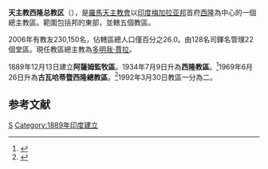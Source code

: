 {{Infobox Roman Catholic diocese
|Roman Catholic Diocese of = 天主教西隆总教区
|Latin name of diocese = Archidioecesis Shillongensis
|image = Cathedral of Mary Help of Christians, Shillong 1.jpeg
|caption = 進教之佑座堂
|location = [[印度|印度]]
|territory = [[梅加拉亚邦|梅加拉亚邦]]東部
|population = 230,150
|rite = [[罗马礼|罗马礼]]
|patron = 
|province = 
|established = 1889年
|cathedral = 進教之佑座堂
|co-cathedral =
|leadership = 
|website = 
|pope = 
|patriarch= 
|metropolitan = 多明我‧賈拉
|ordinary =
|coadjutor archbishop =
|coadjutor bishop =
|auxiliary = 
|emeritus =
}}

'''天主教西隆总教区'''（{{lang-la|Archidioecesis Shillongensis}}），是[[羅馬天主教會|羅馬天主教會]]以[[印度|印度]][[梅加拉亚邦|梅加拉亚邦]]首府[[西隆|西隆]]為中心的一個總主教區。範圍包括邦的東部，並轄五個教區。
 
2006年有教友230,150名，佔轄區總人口僅百分之26.0。由128名司鐸名管理22個堂區。現任教區總主教為[[多明我‧賈拉|多明我‧賈拉]]。

1889年12月13日建立'''阿薩姆監牧區'''。1934年7月9日升為'''西隆教區'''。<ref name="dio">{{cite journal
|journal=[[宗座公報|宗座公報]]
|publisher=梵蒂岡出版社
|date=1935年
|volume=27
|title=Uberius ac felicius
|page=321
|url=http://www.vatican.va/archive/aas/documents/AAS%2027%20%5B1935%5D%20-%20ocr.pdf
|access-date=2012-03-20
|archive-date=2018-10-05
|archive-url=https://web.archive.org/web/20181005211840/http://www.vatican.va/archive/aas/documents/AAS%2027%20%5B1935%5D%20-%20ocr.pdf
|dead-url=no
}}</ref>1969年6月26日升為'''古瓦哈蒂暨西隆總教區'''。<ref>{{Cite web |url=http://www.vatican.va/holy_father/paul_vi/apost_constitutions/documents/hf_p-vi_apc_19690626_gauhatinae_lt.html |title=升為總教區的宗座憲令 |access-date=2012-03-20 |archive-date=2014-02-03 |archive-url=https://web.archive.org/web/20140203152121/http://www.vatican.va/holy_father/paul_vi/apost_constitutions/documents/hf_p-vi_apc_19690626_gauhatinae_lt.html |dead-url=no }}</ref>1992年3月30日教區一分為二。
==参考文献==
{{reflist}}
[[Category:印度天主教教區|S]]
[[Category:1889年印度建立|Category:1889年印度建立]]